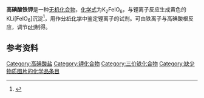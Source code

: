 '''高碘酸铁钾'''是一种[[无机化合物|无机化合物]]，[[化学式|化学式]]为K<sub>2</sub>FeIO<sub>6</sub>，与锂离子反应生成黄色的KLi[FeIO<sub>6</sub>]沉淀<ref>{{cite journal|title=Indirect determination of trace amounts of lithium via complex with iron by X-ray fluorescence spectrometry|journal=Journal of Analytical Atomic Spectrometry|date=2010-01-01|volume=25|issue=1|pages=34|doi=10.1039/B911010K|last=Zawisza|first=Beata}}</ref>，用作[[分析化学|分析化学]]中鉴定锂离子的试剂。可由铁离子与高碘酸根反应，调节[[pH|pH]]制得。

==参考资料==
{{reflist}}

{{高碘酸盐}}
[[Category:高碘酸盐|Category:高碘酸盐]]
[[Category:钾化合物|Category:钾化合物]]
[[Category:三价铁化合物|Category:三价铁化合物]]
[[Category:缺少物质图片的化学品条目|Category:缺少物质图片的化学品条目]]
